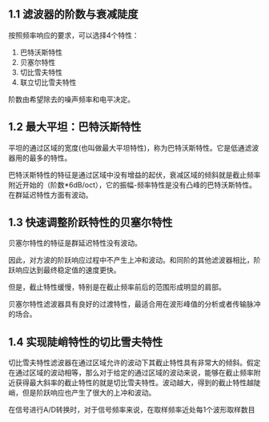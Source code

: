 
<WordCount>

## 1.1 滤波器的阶数与衰减陡度


按照频率响应的要求，可以选择4个特性：

1. 巴特沃斯特性
2. 贝塞尔特性
3. 切比雪夫特性
4. 联立切比雪夫特性 

阶数由希望除去的噪声频率和电平决定。

## 1.2 最大平坦：巴特沃斯特性

平坦的通过区域的宽度(也叫做最大平坦特性)，称为巴特沃斯特性。它是低通滤波器用的最多的特性。

巴特沃斯特性的特征是通过区域中没有增益的起伏，衰减区域的倾斜就是截止频率附近开始的（阶数*6dB/oct），它的振幅-频率特性是没有凸峰的巴特沃斯特性。在群延迟特性方面有波动。

## 1.3 快速调整阶跃特性的贝塞尔特性

贝塞尔特性的特征是群延迟特性没有波动。

因此，对方波的阶跃响应过程中不产生上冲和波动。和同阶的其他滤波器相比，阶跃响应达到最终稳定值的速度更快。

但是，截止特性缓慢，特别是在截止频率前后的范围形成明显的肩部。

贝塞尔特性滤波器具有良好的过渡特性，最适合用在波形峰值的分析或者传输脉冲的场合。

## 1.4 实现陡峭特性的切比雪夫特性

切比雪夫特性滤波器在通过区域允许的波动下其截止特性具有非常大的倾斜。假定在通过区域的波动相等，那么对于给定的通过区域的波动来说，能够在截止频率附近获得最大斜率的截止特性的就是切比雪夫特性。波动越大，得到的截止特性越陡峭，但是阶跃响应也产生了很大的上冲和波动。

在信号进行A/D转换时，对于信号频率来说，在取样频率近处每1个波形取样数目


</WordCount>
